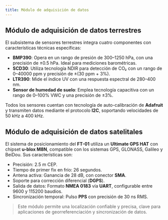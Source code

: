 ```yaml
---
title: Módulo de adquisición de datos
---
```


## Módulo de adquisición de datos terrestres

El subsistema de sensores terrestres integra cuatro componentes con características técnicas específicas:

- **BMP390**: Opera en un rango de presión de 300–1250 hPa, con una precisión de ±0.5 hPa. Ideal para mediciones barométricas.
- **SCD30**: Utiliza tecnología NDIR para detección de CO₂ con un rango de 0–40000 ppm y precisión de ±(30 ppm + 3%).
- **LTR390**: Mide el índice UV con una respuesta espectral de 280–400 nm.
- **Sensor de humedad de suelo**: Emplea tecnología capacitiva con un rango de 0–100% VWC y una precisión de ±3%.

Todos los sensores cuentan con tecnología de auto-calibración de **Adafruit** y transmiten datos mediante el protocolo **I2C**, soportando velocidades de 50 kHz a 400 kHz.


## Módulo de adquisición de datos satelitales

El sistema de posicionamiento del **FT-01** utiliza un **Ultimate GPS HAT** con chipset **u-blox M8N**, compatible con los sistemas GPS, GLONASS, Galileo y BeiDou. Sus características son:

- Precisión: 2.5 m CEP.
- Tiempo de primer fix en frío: 26 segundos.
- Antena activa: Ganancia de 28 dB, con conector **SMA**.
- Soporte para corrección diferencial (**DGPS**).
- Salida de datos: Formato **NMEA 0183** vía **UART**, configurable entre 9600 y 115200 baudios.
- Sincronización temporal: Pulso **PPS** con precisión de 30 ns RMS.

> Este módulo permite una localización confiable y precisa, clave para aplicaciones de georreferenciación y sincronización de datos.
